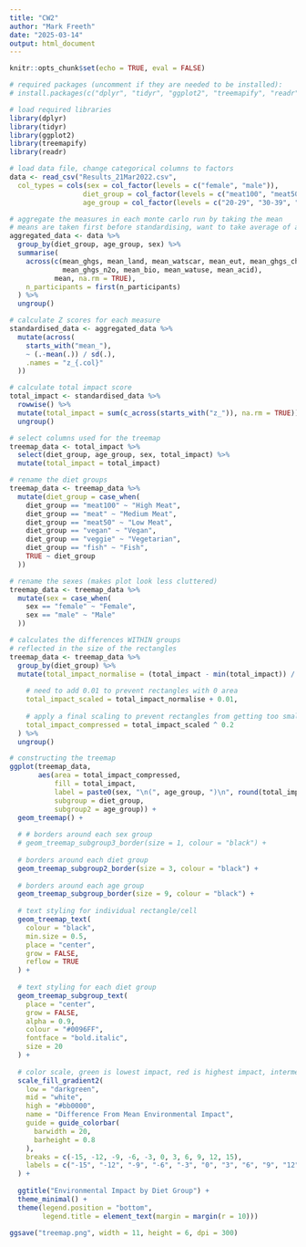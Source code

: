 ```yaml
---
title: "CW2"
author: "Mark Freeth"
date: "2025-03-14"
output: html_document
---
```


```r
knitr::opts_chunk$set(echo = TRUE, eval = FALSE)
```

```r
# required packages (uncomment if they are needed to be installed):
# install.packages(c("dplyr", "tidyr", "ggplot2", "treemapify", "readr"))

# load required libraries
library(dplyr)
library(tidyr)
library(ggplot2)
library(treemapify)
library(readr)
```

```r
# load data file, change categorical columns to factors
data <- read_csv("Results_21Mar2022.csv", 
  col_types = cols(sex = col_factor(levels = c("female", "male")), 
                  diet_group = col_factor(levels = c("meat100", "meat50", "meat", "vegan", "veggie", "fish")), 
                  age_group = col_factor(levels = c("20-29", "30-39", "40-49", "50-59", "60-69", "70-79"))))
```

```r
# aggregate the measures in each monte carlo run by taking the mean
# means are taken first before standardising, want to take average of all monte carlo runs, don't care about variability between monte carlo runs
aggregated_data <- data %>%
  group_by(diet_group, age_group, sex) %>%
  summarise(
    across(c(mean_ghgs, mean_land, mean_watscar, mean_eut, mean_ghgs_ch4, 
             mean_ghgs_n2o, mean_bio, mean_watuse, mean_acid), 
           mean, na.rm = TRUE),
    n_participants = first(n_participants)
  ) %>%
  ungroup()
```

```r
# calculate Z scores for each measure
standardised_data <- aggregated_data %>%
  mutate(across(
    starts_with("mean_"), 
    ~ (.-mean(.)) / sd(.), 
    .names = "z_{.col}"
  ))
```


```r
# calculate total impact score
total_impact <- standardised_data %>%
  rowwise() %>%
  mutate(total_impact = sum(c_across(starts_with("z_")), na.rm = TRUE)) %>%
  ungroup()
```

```r
# select columns used for the treemap
treemap_data <- total_impact %>%
  select(diet_group, age_group, sex, total_impact) %>%
  mutate(total_impact = total_impact)
```

```r
# rename the diet groups
treemap_data <- treemap_data %>%
  mutate(diet_group = case_when(
    diet_group == "meat100" ~ "High Meat",
    diet_group == "meat" ~ "Medium Meat",
    diet_group == "meat50" ~ "Low Meat",
    diet_group == "vegan" ~ "Vegan",
    diet_group == "veggie" ~ "Vegetarian",
    diet_group == "fish" ~ "Fish",
    TRUE ~ diet_group
  ))

# rename the sexes (makes plot look less cluttered)
treemap_data <- treemap_data %>%
  mutate(sex = case_when(
    sex == "female" ~ "Female",
    sex == "male" ~ "Male"
  ))
```

```r
# calculates the differences WITHIN groups
# reflected in the size of the rectangles
treemap_data <- treemap_data %>%
  group_by(diet_group) %>%
  mutate(total_impact_normalise = (total_impact - min(total_impact)) / (max(total_impact) - min(total_impact)),
    
    # need to add 0.01 to prevent rectangles with 0 area
    total_impact_scaled = total_impact_normalise + 0.01,
    
    # apply a final scaling to prevent rectangles from getting too small
    total_impact_compressed = total_impact_scaled ^ 0.2
  ) %>%
  ungroup()
```

```r
# constructing the treemap
ggplot(treemap_data,
       aes(area = total_impact_compressed,  
           fill = total_impact,  
           label = paste0(sex, "\n(", age_group, ")\n", round(total_impact, 2)),  # the actual label displayed on each rectangle
           subgroup = diet_group,
           subgroup2 = age_group)) +
  geom_treemap() +
  
  # # borders around each sex group
  # geom_treemap_subgroup3_border(size = 1, colour = "black") +
  
  # borders around each diet group
  geom_treemap_subgroup2_border(size = 3, colour = "black") +
  
  # borders around each age group
  geom_treemap_subgroup_border(size = 9, colour = "black") +
  
  # text styling for individual rectangle/cell
  geom_treemap_text(
    colour = "black",
    min.size = 0.5,
    place = "center",
    grow = FALSE,
    reflow = TRUE
  ) +
  
  # text styling for each diet group
  geom_treemap_subgroup_text(
    place = "center", 
    grow = FALSE, 
    alpha = 0.9, 
    colour = "#0096FF", 
    fontface = "bold.italic", 
    size = 20
  ) +
  
  # color scale, green is lowest impact, red is highest impact, intermediate values are a gradient
  scale_fill_gradient2(
    low = "darkgreen",
    mid = "white",
    high = "#bb0000",
    name = "Difference From Mean Environmental Impact",
    guide = guide_colorbar(
      barwidth = 20,
      barheight = 0.8
    ),
    breaks = c(-15, -12, -9, -6, -3, 0, 3, 6, 9, 12, 15),  
    labels = c("-15", "-12", "-9", "-6", "-3", "0", "3", "6", "9", "12", "15")
  ) +
  
  ggtitle("Environmental Impact by Diet Group") +
  theme_minimal() +
  theme(legend.position = "bottom",
        legend.title = element_text(margin = margin(r = 10)))

ggsave("treemap.png", width = 11, height = 6, dpi = 300)

```